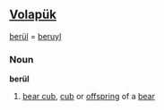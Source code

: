 ==[[Volapük]]==
[[berül]] = [[beruyl]]

===Noun===
'''berül'''

# [[bear cub]], [[cub]] or [[offspring]] of a [[bear]]